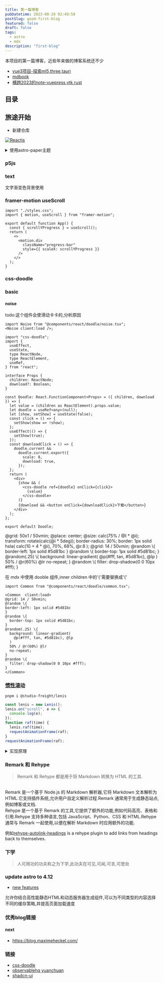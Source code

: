 ```yaml
---
title: 第一篇博客
pubDatetime: 2023-08-28 02:49:58
postSlug: good-first-blog
featured: false
draft: false
tags:
  - astro
  - mdx
description: "first-blog"
---
```


本项目的第一篇博客，近些年来做的博客系统还不少

- [vue3项目-探索ml5,three,tauri](https://ajn404.github.io/vue3_tauri_fun/)
- [mdbook](https://ajn404.github.io/vue3_tauri_fun/book/draft/doc.html)
- [横跨2023的note-vuepress,vtk,rust](https://ajn404.github.io/note/)

## 目录

## 旅途开始

- 新建仓库

[![Reactjs](https://github-readme-stats.vercel.app/api/pin/?username=ajn404&repo=notes_astro3&show_owner=true)](https://github.com/ajn404/notes_astro3)

<details>
<summary>使用astro-paper主题</summary>

```shell
# npm 6.x
npm create astro@latest --template satnaing/astro-paper
# npm 7+, extra double-dash is needed:
npm create astro@latest -- --template satnaing/astro-paper
# yarn
yarn create astro --template satnaing/astro-paper
```

</details>

### p5js


<Basic client:load></Basic>

### text


<Text client:load>文字渐变色背景使用</Text>

### framer-motion useScroll

```tsx
import "./styles.css";
import { motion, useScroll } from "framer-motion";

export default function App() {
  const { scrollYProgress } = useScroll();
  return (
    <>
      <motion.div
        className="progress-bar"
        style={{ scaleX: scrollYProgress }}
      />
    </>
  );
}
```

### css-doodle

### basic


<Doodle client:only="react" />

#### noise

todo:这个组件会使滑动卡卡的,分析原因

```tsx
import Noise from "@components/react/doodle/noise.tsx";
<Noise client:load />;
```

```tsx
import "css-doodle";
import {
  useEffect,
  useState,
  type ReactNode,
  type ReactElement,
  useRef,
} from "react";

interface Props {
  children: ReactNode;
  download?: Boolean;
}

const Doodle: React.FunctionComponent<Props> = ({ children, download }) => {
  let value = (children as ReactElement).props.value;
  let doodle = useRef<any>(null);
  let [show, setShow] = useState(false);
  const click = () => {
    setShow(show => !show);
  };
  useEffect(() => {
    setShow(true);
  });
  const downloadClick = () => {
    doodle.current &&
      doodle.current.export({
        scale: 8,
        download: true,
      });
  };
  return (
    <div>
      {show && (
        <css-doodle ref={doodle} onClick={click}>
          {value}
        </css-doodle>
      )}
      {download && <button onClick={downloadClick}>下载</button>}
    </div>
  );
};

export default Doodle;
```


<Common client:load>
  @grid: 50x1 / 50vmin; @place: center; @size: calc(75% / @I * @i); transform:
  rotate(calc(@i * 5deg)); border-radius: 30%; border: 1px solid hsla( calc(10 +
  4 * @i), 70%, 68%, @r.8 );
</Common>

<Common  client:load download={true}>
@grid: 14 / 50vmin;
@random \{
border-left: 1px solid #5d81bc
}
@random \{
  border-top: 1px solid #5d81bc;
}
@random(.25) \{
  background: linear-gradient(
    @p(#fff, tan, #5d81bc), @lp
  )
  50% / @r(60%) @lr
  no-repeat;
}
@random \{
  filter: drop-shadow(0 0 10px #fff);
}
</Common>

在 mdx 中使用 dooble 组件,inner children 中的'\{'需要替换成'\{'

```mdx
import Common from "@components/react/doodle/common.tsx";

<Common  client:load>
@grid: 14 / 50vmin;
@random \{
border-left: 1px solid #5d81bc
}
@random \{
  border-top: 1px solid #5d81bc;
}
@random(.25) \{
  background: linear-gradient(
    @p(#fff, tan, #5d81bc), @lp
  )
  50% / @r(60%) @lr
  no-repeat;
}
@random \{
  filter: drop-shadow(0 0 10px #fff);
}
</Common>
```

### [惯性滚动](https://www.npmjs.com/package/@studio-freight/lenis)

```shell
pnpm i @studio-freight/lenis
```

```ts
const lenis = new Lenis();
lenis.on("scroll", e => {
  console.log(e);
});
function raf(time) {
  lenis.raf(time);
  requestAnimationFrame(raf);
}
requestAnimationFrame(raf);
```

<details>
<summary>实现原理</summary>

Lenis 是一个轻量级的 JavaScript 库，旨在实现平滑的惯性滚动效果，模拟原生滚动行为，并提供丰富的自定义选项。其核心原理是通过监听用户的滚动操作，计算目标滚动位置，并使用 `requestAnimationFrame` API 来实现平滑的动画过渡。以下是具体的实现步骤：

1. **监听滚动事件：** Lenis 会监听用户的鼠标滚轮事件或触摸屏滑动事件，以捕捉用户的滚动操作。

2. **计算目标位置：** 根据用户的滚动操作和 Lenis 的配置参数（如惯性强度、滚动方向等），计算出目标滚动位置。这一过程涉及到对用户输入的处理和目标位置的动态计算。

3. **启动动画循环：** 使用 `requestAnimationFrame` API 启动一个动画循环，这样可以确保动画在浏览器的每一帧中平滑执行。

4. **更新滚动位置：** 在每一帧动画中，根据当前位置和目标位置之间的差值，计算出一个新的滚动位置，并使用 `scrollTo` 方法更新页面的滚动位置。

5. **平滑过渡：** Lenis 使用 easing 函数来控制动画的过渡效果，使得滚动体验更加平滑自然。通过调整 easing 函数，开发者可以自定义滚动的感觉。

6. **停止动画循环：** 当滚动位置到达目标位置或用户进行新的滚动操作时，停止动画循环。这可以通过检测用户的输入来实现。

以下是一个核心代码示例，展示了如何初始化 Lenis 并启动动画循环：

```javascript
// 初始化 Lenis 实例
const lenis = new Lenis({
  duration: 1.2, // 滚动动画持续时间
  easing: t => Math.min(1, 1.001 - Math.pow(2, -10 * t)), // 自定义 easing 函数
});

// 监听滚动事件
lenis.on("scroll", () => {
  // 获取当前滚动位置
  const scroll = lenis.scroll;

  // 执行其他操作，例如更新页面元素的位置
});

// 启动动画循环
function raf(time) {
  lenis.raf(time); // 更新 Lenis 实例
  requestAnimationFrame(raf); // 请求下一帧
}
requestAnimationFrame(raf); // 启动动画循环
```

通过以上步骤和代码示例，Lenis 实现了流畅的惯性滚动效果，提升了用户在网页上的滚动体验。

</details>

### Remark 和 Rehype

> Remark 和 Rehype 都是用于将 Markdown 转换为 HTML 的工具.

<br />
Remark 是一个基于 Node.js 的 Markdown 解析器,它将 Markdown 文本解析为
HTML.它支持插件系统,允许用户自定义解析过程.Remark
通常用于生成静态站点,例如博客或文档.
<br />
Rehype 是一个基于 Remark
的工具,它提供了额外的功能,例如代码高亮、表格和引用.Rehype 支持多种语言,包括
JavaScript、Python、CSS 和 HTML.Rehype 通常与 Remark 一起使用,以便在解析
Markdown 时应用额外的功能.

例如[rehype-autolink-headings](https://github.com/rehypejs/rehype-autolink-headings) is a rehype plugin to add links from headings back to themselves.

### 下学

> 人可用功的功夫称之为下学,此功夫在可见,可闻,可言,可思处

### update astro to 4.12

- [new features](https://astro.build/blog/astro-4120/)

允许你结合高性能静态HTML和动态服务器生成组件,可以为不同类型的内容选择不同的缓存策略,并提高页面加载速度

### 优秀blog链接

#### next

- https://blog.maximeheckel.com/

### 链接

- [css-doodle](https://css-doodle.com/)
- [observablehq yuanchuan](https://observablehq.com/@yuanchuan)
- [shadcn-ui](https://github.com/shadcn-ui/ui)
